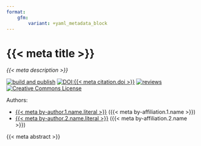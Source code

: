 ```yaml
---
format: 
    gfm:
        variant: +yaml_metadata_block
---
```


# {{< meta title >}}

_{{< meta description >}}_

[![build and publish](https://github.com/{{< meta github-user >}}/{{< meta repo >}}/actions/workflows/build.yml/badge.svg)](https://github.com/{{< meta github-user >}}/{{< meta repo >}}/actions/workflows/build.yml)
[![DOI:{{< meta citation.doi >}}](https://img.shields.io/badge/DOI-{{< meta citation.doi >}}-034E79.svg)](https://doi.org/{{< meta citation.doi >}})
[![reviews](https://img.shields.io/badge/review-report%201-blue)](https://github.com/{{< meta github-user >}}/{{< meta repo >}}/issues?q=is%3Aopen+is%3Aissue+label%3Areview)
[![Creative Commons License](https://i.creativecommons.org/l/by/4.0/80x15.png)](http://creativecommons.org/licenses/by/4.0/)

Authors:

- [{{< meta by-author.1.name.literal >}}]({{< meta by-author.1.url >}}) ({{< meta by-affiliation.1.name >}})
- [{{< meta by-author.2.name.literal >}}]({{< meta by-author.2.url >}}) ({{< meta by-affiliation.2.name >}})

{{< meta abstract >}}

